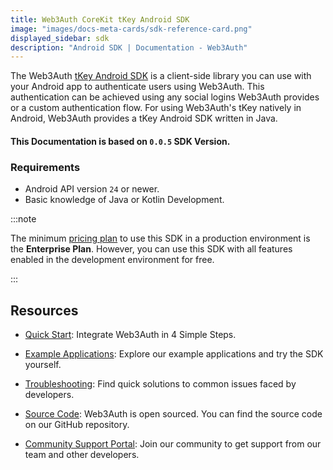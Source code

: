 ```yaml
---
title: Web3Auth CoreKit tKey Android SDK
image: "images/docs-meta-cards/sdk-reference-card.png"
displayed_sidebar: sdk
description: "Android SDK | Documentation - Web3Auth"
---
```


The Web3Auth [tKey Android SDK](https://github.com/tkey/tkey-android) is a client-side library you can use with your Android app to authenticate users
using Web3Auth. This authentication can be achieved using any social logins Web3Auth provides or a custom authentication flow. For using Web3Auth's
tKey natively in Android, Web3Auth provides a tKey Android SDK written in Java.

#### This Documentation is based on `0.0.5` SDK Version.

### Requirements

- Android API version `24` or newer.
- Basic knowledge of Java or Kotlin Development.

:::note

The minimum [pricing plan](https://web3auth.io/pricing.html) to use this SDK in a production environment is the **Enterprise Plan**. However, you can
use this SDK with all features enabled in the development environment for free.

:::

## Resources

- [Quick Start](/quick-start?product=Core+Kit&sdk=tKey+Android+SDK&platform=Android): Integrate Web3Auth in 4 Simple Steps.

- [Example Applications](/examples?product=Core+Kit&sdk=tKey+Android+SDK): Explore our example applications and try the SDK yourself.

- [Troubleshooting](/troubleshooting): Find quick solutions to common issues faced by developers.

- [Source Code](https://github.com/tkey/tkey-android): Web3Auth is open sourced. You can find the source code on our GitHub repository.

- [Community Support Portal](https://web3auth.io/community/c/help-core-kit/tkey-android/28): Join our community to get support from our team and other
  developers.
